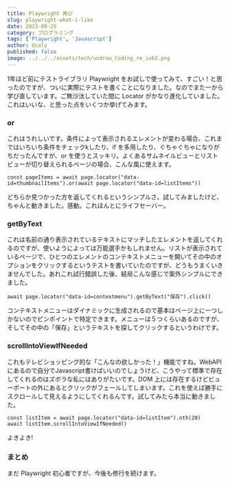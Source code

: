 ```yaml
---
title: Playwright 再び
slug: playwright-what-i-like
date: 2023-09-25
category: プログラミング
tags: ['Playwright', 'Javascript']
author: Ucaly
published: false
image: ../../../assets/tech/undraw_Coding_re_iv62.png
---
```



<section className="mdx-page">

1年ほど前にテストライブラリ Playwright をお試しで使ってみて、すごい！と思ったのですが、ついに実際にテストを書くことになりました。なのでまた一から学び直しています。ご無沙汰していた間に Locator がかなり進化していました。これはいいな、と思った点をいくつか挙げてみます。

### or

これはうれしいです。条件によって表示されるエレメントが変わる場合、これまではいちいち条件をチェックkしたり、if を多用したり、ぐちゃぐちゃになりがちだったんですが、or を使うとスッキリ。よくあるサムネイルビューとリストビューが切り替えられるページの場合、こんな風に使えます。

```
const pageItems = await page.locator("data-id=thumbnailItems").or(await page.locator("data-id=listItems"))
```

どちらか見つかった方を返してくれるというシンプルさ。試してみましたけど、ちゃんと動きました。感動。これほんとにライフセーバー。


### getByText

これは名前の通り表示されているテキストにマッチしたエレメントを返してくれるのですが、使いようによっては万能選手かもしれません。リストが表示されているページで、ひとつのエレメントのコンテキストメニューを開いてその中のオプションをクリックするというテストを書いていたのですが、どうもうまくいきませんでした。あれこれ試行錯誤した後、結局こんな感じで案外シンプルにできました。

```
await page.locator("data-id=contextmenu").getByText("保存").click()

```
コンテキストメニューはダイナミックに生成されるので基本はページ上に一つしかないのでピンポイントで特定できます。メニューは５つくらいあるのですが、そしてその中の「保存」というテキストを探してクリックするというわけです。


### scrollIntoViewIfNeeded

これもテレビショッピング的な「こんなの欲しかった！」機能ですね。WebAPI にあるので自分でJavascript書けばいいのでしょうけど、こうやって標準で存在してくれるのはズボラな私にはありがたいです。DOM 上には存在するけどビューポートの外にあるとクリックがフェールしてしまいます。これを使えば勝手にスクロールして見えるようにしてくれるんです。試してみたら本当に動きました。


```
const listItem = await page.locator("data-id=listItem").nth(20)
await listItem.scrollIntoViewIfNeeded()
```

よきよき!

### まとめ

まだ Playwright 初心者ですが、今後も修行を続けます。

</section>
